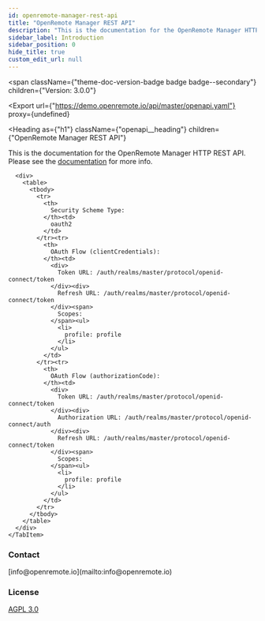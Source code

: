 ```yaml
---
id: openremote-manager-rest-api
title: "OpenRemote Manager REST API"
description: "This is the documentation for the OpenRemote Manager HTTP REST API.  Please see the [documentation](https://docs.openremote.io) for more info."
sidebar_label: Introduction
sidebar_position: 0
hide_title: true
custom_edit_url: null
---
```



<span
  className={"theme-doc-version-badge badge badge--secondary"}
  children={"Version: 3.0.0"}
>
</span>

<Export
  url={"https://demo.openremote.io/api/master/openapi.yaml"}
  proxy={undefined}
>
  
</Export>

<Heading
  as={"h1"}
  className={"openapi__heading"}
  children={"OpenRemote Manager REST API"}
>
</Heading>



This is the documentation for the OpenRemote Manager HTTP REST API.  Please see the [documentation](https://docs.openremote.io) for more info.

<div
  style={{"marginBottom":"2rem"}}
>
  <Heading
    id={"authentication"}
    as={"h2"}
    className={"openapi-tabs__heading"}
    children={"Authentication"}
  >
  </Heading><SchemaTabs
    className={"openapi-tabs__security-schemes"}
  >
    <TabItem
      label={"OAuth 2.0: openid"}
      value={"openid"}
    >
      
      
      
      
      <div>
        <table>
          <tbody>
            <tr>
              <th>
                Security Scheme Type:
              </th><td>
                oauth2
              </td>
            </tr><tr>
              <th>
                OAuth Flow (clientCredentials):
              </th><td>
                <div>
                  Token URL: /auth/realms/master/protocol/openid-connect/token
                </div><div>
                  Refresh URL: /auth/realms/master/protocol/openid-connect/token
                </div><span>
                  Scopes:
                </span><ul>
                  <li>
                    profile: profile
                  </li>
                </ul>
              </td>
            </tr><tr>
              <th>
                OAuth Flow (authorizationCode):
              </th><td>
                <div>
                  Token URL: /auth/realms/master/protocol/openid-connect/token
                </div><div>
                  Authorization URL: /auth/realms/master/protocol/openid-connect/auth
                </div><div>
                  Refresh URL: /auth/realms/master/protocol/openid-connect/token
                </div><span>
                  Scopes:
                </span><ul>
                  <li>
                    profile: profile
                  </li>
                </ul>
              </td>
            </tr>
          </tbody>
        </table>
      </div>
    </TabItem>
  </SchemaTabs>
</div><div
  style={{"display":"flex","flexDirection":"column","marginBottom":"var(--ifm-paragraph-margin-bottom)"}}
>
  <h3
    style={{"marginBottom":"0.25rem"}}
  >
    Contact
  </h3><span>
    [info@openremote.io](mailto:info@openremote.io)
  </span>
</div><div
  style={{"marginBottom":"var(--ifm-paragraph-margin-bottom)"}}
>
  <h3
    style={{"marginBottom":"0.25rem"}}
  >
    License
  </h3><a
    href={"https://www.gnu.org/licenses/agpl-3.0.en.html"}
  >
    AGPL 3.0
  </a>
</div>
